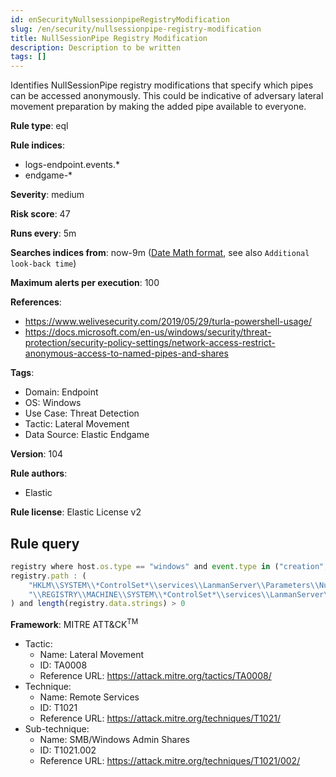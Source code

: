 ```yaml
---
id: enSecurityNullsessionpipeRegistryModification
slug: /en/security/nullsessionpipe-registry-modification
title: NullSessionPipe Registry Modification
description: Description to be written
tags: []
---
```


<div id="nullsessionpipe-registry-modification"></div>

Identifies NullSessionPipe registry modifications that specify which pipes can be accessed anonymously. This could be indicative of adversary lateral movement preparation by making the added pipe available to everyone.

**Rule type**: eql

**Rule indices**: 

* logs-endpoint.events.*
* endgame-*

**Severity**: medium

**Risk score**: 47

**Runs every**: 5m

**Searches indices from**: now-9m ([Date Math format](((ref))/common-options.html#date-math), see also <DocLink id="enSecurityRulesUiCreate" section="set-the-rules-schedule">`Additional look-back time`</DocLink>)

**Maximum alerts per execution**: 100

**References**: 

* https://www.welivesecurity.com/2019/05/29/turla-powershell-usage/
* https://docs.microsoft.com/en-us/windows/security/threat-protection/security-policy-settings/network-access-restrict-anonymous-access-to-named-pipes-and-shares

**Tags**: 

* Domain: Endpoint
* OS: Windows
* Use Case: Threat Detection
* Tactic: Lateral Movement
* Data Source: Elastic Endgame

**Version**: 104

**Rule authors**: 

* Elastic

**Rule license**: Elastic License v2

## Rule query

```js
registry where host.os.type == "windows" and event.type in ("creation", "change") and
registry.path : (
    "HKLM\\SYSTEM\\*ControlSet*\\services\\LanmanServer\\Parameters\\NullSessionPipes",
    "\\REGISTRY\\MACHINE\\SYSTEM\\*ControlSet*\\services\\LanmanServer\\Parameters\\NullSessionPipes"
) and length(registry.data.strings) > 0

```

**Framework**: MITRE ATT&CK<sup>TM</sup>

* Tactic:
    * Name: Lateral Movement
    * ID: TA0008
    * Reference URL: https://attack.mitre.org/tactics/TA0008/
* Technique:
    * Name: Remote Services
    * ID: T1021
    * Reference URL: https://attack.mitre.org/techniques/T1021/
* Sub-technique:
    * Name: SMB/Windows Admin Shares
    * ID: T1021.002
    * Reference URL: https://attack.mitre.org/techniques/T1021/002/


